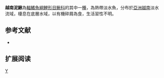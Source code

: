 {{Speciesbox 
| taxon = Misgurnus tonkinensis
| status = NE
| status_system = IUCN3.1
| authority =  [[Rendahl|Rendahl]], 1937
| synonyms = *''Misgurnus mizolepis tonkinensis ,Rendahl, 1937 ''
}}
'''越南泥鰍'''為[[輻鰭魚綱|輻鰭魚綱]][[鯉形目|鯉形目]][[鰍科|鰍科]]的其中一[[種|種]]，為熱帶淡水魚，分布於[[亞洲|亞洲]][[越南|越南]]淡水流域，棲息在底層水域，以有機碎屑為食，生活習性不明。

==参考文献==
{{refbegin}}
*{{FishBase_species|genus=Misgurnus|species=tonkinensis|year=2014|month=2}}
{{refend}}

== 扩展阅读 ==
{{refbegin}}
{{wikispecies-inline|Misgurnus tonkinensis|越南泥鰍}}
{{refend}}
{{Taxonbar|from=Q5837727}}

[[Category:泥鰍屬|Y]]


{{魚類小作品}}